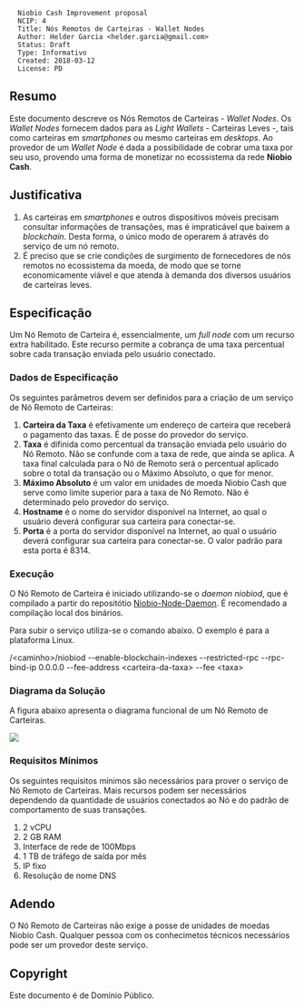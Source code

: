 <pre>
  Niobio Cash Improvement proposal
  NCIP: 4
  Title: Nós Remotos de Carteiras - Wallet Nodes
  Author: Helder Garcia <helder.garcia@gmail.com>
  Status: Draft
  Type: Informativo
  Created: 2018-03-12
  License: PD
</pre>

==Resumo==

Este documento descreve os Nós Remotos de Carteiras - ''Wallet Nodes''. Os ''Wallet Nodes'' fornecem dados para as ''Light Wallets'' - Carteiras Leves -, tais como carteiras em ''smartphones'' ou mesmo carteiras em ''desktops''.
Ao provedor de um ''Wallet Node'' é dada a possibilidade de cobrar uma taxa por seu uso, provendo uma forma de monetizar no ecossistema da rede '''Niobio Cash'''.

==Justificativa==

# As carteiras em ''smartphones'' e outros dispositivos móveis precisam consultar informações de transações, mas é impraticável que baixem a ''blockchain''. Desta forma, o único modo de operarem á através do serviço de um nó remoto.
# É preciso que se crie condições de surgimento de fornecedores de nós remotos no ecossistema da moeda, de modo que se torne economicamente viável e que atenda à demanda dos diversos usuários de carteiras leves.

==Especificação==

Um Nó Remoto de Carteira é, essencialmente, um ''full node'' com um recurso extra habilitado. Este recurso permite a cobrança de uma taxa percentual sobre cada transação enviada pelo usuário conectado.

===Dados de Especificação===

Os seguintes parâmetros devem ser definidos para a criação de um serviço de Nó Remoto de Carteiras:

# '''Carteira da Taxa''' é efetivamente um endereço de carteira que receberá o pagamento das taxas. É de posse do provedor do serviço.
# '''Taxa''' é difinida como percentual da transação enviada pelo usuário do Nó Remoto. Não se confunde com a taxa de rede, que ainda se aplica. A taxa final calculada para o Nó de Remoto será o percentual aplicado sobre o total da transação ou o Máximo Absoluto, o que for menor.
# '''Máximo Absoluto''' é um valor em unidades de moeda Niobio Cash que serve como limite superior para a taxa de Nó Remoto. Não é determinado pelo provedor do serviço.
# '''Hostname''' é o nome do servidor disponível na Internet, ao qual o usuário deverá configurar sua carteira para conectar-se.
# '''Porta''' é a porta do servidor disponível na Internet, ao qual o usuário deverá configurar sua carteira para conectar-se. O valor padrão para esta porta é 8314.

===Execução===

O Nó Remoto de Carteira é iniciado utilizando-se o ''daemon niobiod'', que é compilado a partir do repositótio [https://github.com/niobio-cash/niobio-node-daemon Niobio-Node-Daemon]. É recomendado a compilação local dos binários.

Para subir o serviço utiliza-se o comando abaixo. O exemplo é para a plataforma Linux.

/<nowiki><caminho></nowiki>/niobiod --enable-blockchain-indexes --restricted-rpc --rpc-bind-ip 0.0.0.0 --fee-address <nowiki><carteira-da-taxa></nowiki> --fee <nowiki><taxa></nowiki>

===Diagrama da Solução===

A figura abaixo apresenta o diagrama funcional de um Nó Remoto de Carteiras.

<img src="ncip-0004/NCIP0004-Figure01-pt_BR.png" align="middle"></img>

===Requisitos Mínimos===

Os seguintes requisitos mínimos são necessários para prover o serviço de Nó Remoto de Carteiras. Mais recursos podem ser necessários dependendo da quantidade de usuários conectados ao Nó e do padrão de comportamento de suas transações.

# 2 vCPU
# 2 GB RAM
# Interface de rede de 100Mbps
# 1 TB de tráfego de saída por mês
# IP fixo
# Resolução de nome DNS

==Adendo==

O Nó Remoto de Carteiras não exige a posse de unidades de moedas Niobio Cash. Qualquer pessoa com os conhecimetos técnicos necessários pode ser um provedor deste serviço.

==Copyright==

Este documento é de Domínio Público.
